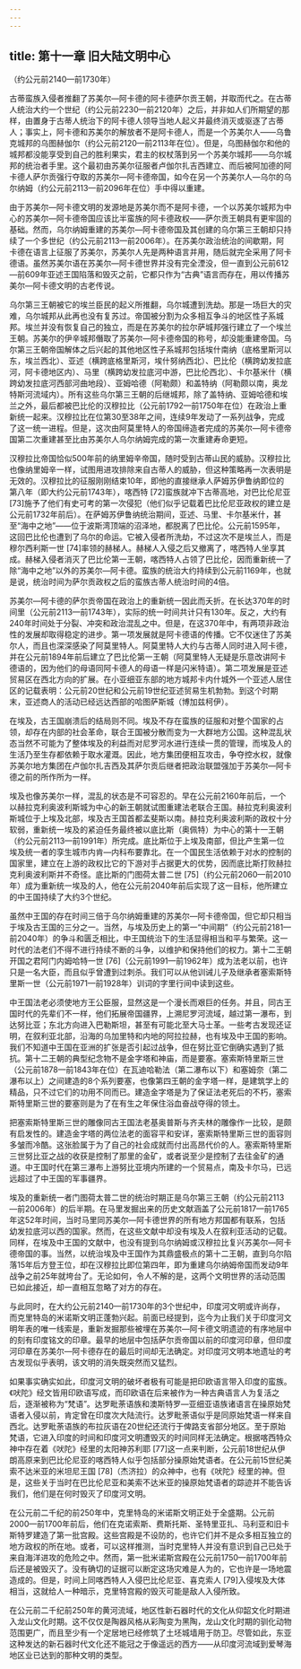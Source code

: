 ```yaml
---
---
---
```

title: 第十一章 旧大陆文明中心
---




（约公元前2140—前1730年）

古蒂蛮族入侵者推翻了苏美尔—阿卡德的阿卡德萨尔贡王朝，并取而代之。在古蒂人统治大约一个世纪（约公元前2230—前2120年）之后，并非如人们所期望的那样，由置身于古蒂人统治下的阿卡德人领导当地人起义并最终消灭或驱逐了古蒂人；事实上，阿卡德和苏美尔的解放者不是阿卡德人，而是一个苏美尔人——乌鲁克城邦的乌图赫伽尔（约公元前2120—前2113年在位）。但是，乌图赫伽尔和他的城邦都没能享受到自己的胜利果实，君主的权杖落到另一个苏美尔城邦——乌尔城邦的统治者手里。这个最初由苏美尔征服者卢伽尔扎吉西建立、而后被阿加德的阿卡德人萨尔贡强行夺取的苏美尔—阿卡德帝国，如今在另一个苏美尔人—乌尔的乌尔纳姆（约公元前2113—前2096年在位）手中得以重建。

由于苏美尔—阿卡德文明的发源地是苏美尔而不是阿卡德，一个以苏美尔城邦为中心的苏美尔—阿卡德帝国应该比半蛮族的阿卡德政权——萨尔贡王朝具有更牢固的基础。然而，乌尔纳姆重建的苏美尔—阿卡德帝国及其创建的乌尔第三王朝却只持续了一个多世纪（约公元前2113—前2006年）。在苏美尔政治统治的间歇期，阿卡德在语言上征服了苏美尔，苏美尔人先是两种语言并用，随后就完全采用了阿卡德语。虽然苏美尔语在苏美尔—阿卡德世界并没有完全湮没，但一直到公元前612—前609年亚述王国陷落和毁灭之前，它都只作为“古典”语言而存在，用以传播苏美尔—阿卡德文明的古老传说。

乌尔第三王朝被它的埃兰臣民的起义所推翻，乌尔城遭到洗劫。那是一场巨大的灾难，乌尔城邦从此再也没有复苏过。帝国被分割为众多相互争斗的地区性子系城邦。埃兰并没有恢复自己的独立，而是在苏美尔的拉尔萨城邦强行建立了一个埃兰王朝。苏美尔的伊辛城邦僭取了苏美尔—阿卡德帝国的称号，却没能重建帝国。乌尔第三王朝帝国解体之后兴起的其他地区性子系城邦包括埃什南纳（底格里斯河以东，埃兰西北）、亚述（横跨底格里斯河，埃什努纳西北）、巴比伦（横跨幼发拉底河，阿卡德地区内）、马里（横跨幼发拉底河中游，巴比伦西北）、卡尔基米什（横跨幼发拉底河西部河曲地段）、亚姆哈德（阿勒颇）和盖特纳（阿勒颇以南，奥龙特斯河流域内）。所有这些乌尔第三王朝的后继城邦，除了盖特纳、亚姆哈德和埃兰之外，最后都被巴比伦的汉穆拉比（公元前1792—前1750年在位）在政治上重新统一起来。汉穆拉比在位第30至38年之间，连续9年发动了一系列战争，完成了这一统一进程。但是，这次由阿莫里特人的帝国缔造者完成的苏美尔—阿卡德帝国第二次重建甚至比由苏美尔人乌尔纳姆完成的第一次重建寿命更短。

汉穆拉比帝国恰似500年前的纳里姆辛帝国，随时受到古蒂山民的威胁。汉穆拉比也像纳里姆辛一样，试图用进攻排除来自古蒂人的威胁，但这种策略再一次表明是无效的。汉穆拉比的征服刚刚结束10年，即他的直接继承人萨姆苏伊鲁纳即位的第八年（即大约公元前1743年），喀西特 [72]蛮族就冲下古蒂高地，对巴比伦尼亚 [73]施予了他们有史可考的第一次侵犯（他们似乎记载着巴比伦尼亚政权的建立是公元前1732年前后）。在萨姆苏伊鲁纳统治期间，亚述、马里、卡尔基米什，甚至“海中之地”——位于波斯湾顶端的沼泽地，都脱离了巴比伦。公元前1595年，这回巴比伦也遭到了乌尔的命运。它被入侵者所洗劫，不过这次不是埃兰人，而是穆尔西利斯一世 [74]率领的赫梯人。赫梯人入侵之后又撤离了，喀西特人坐享其成。赫梯入侵者消灭了巴比伦第一王朝，喀西特人占领了巴比伦，因而重新统一了除“海中之地”以外的苏美尔—阿卡德。蛮族的统治大约持续到公元前1169年，也就是说，统治时间为萨尔贡政权之后的蛮族古蒂人统治时间的4倍。

苏美尔—阿卡德的萨尔贡帝国在政治上的重新统一因此而夭折。在长达370年的时间里（公元前2113—前1743年），实际的统一时间共计只有130年。反之，大约有240年时间处于分裂、冲突和政治混乱之中。但是，在这370年中，有两项非政治性的发展却取得稳定的进步。第一项发展就是阿卡德语的传播。它不仅迷住了苏美尔人，而且也深深感染了阿莫里特人。阿莫里特人大约与古蒂人同时进入阿卡德，并在公元前1894年前后建立了巴比伦第一王朝（阿莫里特人无疑是乐意改讲阿卡德语的，因为他们的母语同阿卡德人的母语一样是闪米特语）。第二项发展是亚述贸易区在西北方向的扩展。在小亚细亚东部的地方城邦卡内什城外一个亚述人居住区的记载表明：公元前20世纪和公元前19世纪亚述贸易生机勃勃。到这个时期末，亚述商人的活动已经远达西部的哈图萨斯城（博加兹柯伊）。

在埃及，古王国崩溃后的结局则不同。埃及不存在蛮族的征服和对整个国家的占领，却存在内部的社会革命，联合王国被分散而变为一大群地方公国。这种混乱状态当然不可能为了整体埃及的利益而对尼罗河水进行连续一贯的管理，而埃及人的生活乃至生存都依赖于取水灌溉。因此，地方集团便相互攻击，争夺控水权，就像苏美尔地方集团在卢伽尔扎吉西及其萨尔贡后继者把政治联盟强加于苏美尔—阿卡德之前的所作所为一样。

埃及也像苏美尔一样，混乱的状态是不可容忍的。早在公元前2160年前后，一个以赫拉克利奥波利斯城为中心的新王朝就试图重建法老联合王国。赫拉克利奥波利斯城位于上埃及北部，埃及古王国首都孟斐斯以南。赫拉克利奥波利斯的政权十分软弱，重新统一埃及的紧迫任务最终被以底比斯（奥佩特）为中心的第十一王朝（约公元前2113—前1991年）所完成。底比斯位于上埃及南部，但比产生第一位埃及统一者的孪生城市内肯—内科布要靠北。在一个国民生活依赖于对水的控制的国家里，建立在上游的政权比它的下游对手占据更大的优势，因而底比斯打败赫拉克利奥波利斯并不奇怪。底比斯的门图荷太普二世 [75]（约公元前2060—前2010年）成为重新统一埃及的人，他在公元前2040年前后实现了这一目标，他所建立的中王国持续了大约3个世纪。

虽然中王国的存在时间三倍于乌尔纳姆重建的苏美尔—阿卡德帝国，但它却只相当于埃及古王国的三分之一。当然，与埃及历史上的第一“中间期”（约公元前2181—前2040年）的争斗和匮乏相比，中王国统治下的生活显得相当和平与繁荣。这一时代的法老们不得不进行持续不断的斗争，以维护和保持他们的权力。第十二王朝开国之君阿门内姆哈特一世 [76]（公元前1991—前1962年）成为法老以前，也许只是一名大臣，而且似乎曾遭到过刺杀。我们可以从他训诫儿子及继承者塞索斯特里斯一世（公元前1971—前1928年）训词的字里行间中读到这些。

中王国法老必须使地方王公臣服，显然这是一个漫长而艰巨的任务。并且，同古王国时代的先辈们不一样，他们拓展帝国疆界，上溯尼罗河流域，越过第一瀑布，到达努比亚；东北方向进入巴勒斯坦，甚至有可能北至大马士革。一些考古发现还证明，在叙利亚北部，沿海的乌加里特和内地的阿拉拉赫，也有埃及中王国的影响。我们不知道中王国在亚洲的扩张是否引起过战争，但在努比亚它倒确实遇到了抵抗。第十二王朝的典型纪念物不是金字塔和神庙，而是要塞。塞索斯特里斯三世（公元前1878—前1843年在位）在瓦迪哈勒法（第二瀑布以下）和塞姆奈（第二瀑布以上）之间建造的8个系列要塞，也像第四王朝的金字塔一样，是建筑学上的精品，只不过它们的功用不同而已。建造金字塔是为了保证法老死后的不朽，塞索斯特里斯三世的要塞则是为了在有生之年保住浴血奋战夺得的领土。

把塞索斯特里斯三世的雕像同古王国法老基奥普斯与齐夫林的雕像作一比较，是颇有启发性的。建造金字塔的两位法老的面容平和安详，塞索斯特里斯三世的面容则多皱而冷酷。这张脸属于为了自己的社会成就而付出高昂代价的人。塞索斯特里斯三世努比亚之战的收获是控制了那里的金矿，或者说至少是控制了去往金矿的通道。中王国时代在第三瀑布上游努比亚境内所建的一个贸易点，南及卡尔马，已远远超过了中王国的军事疆界。

埃及的重新统一者门图荷太普二世的统治时期正是乌尔第三王朝（约公元前2113—前2006年）的后半期。在马里发掘出来的历史文献涵盖了公元前1817—前1765年这52年时间，当时马里同苏美尔—阿卡德世界的所有地方邦国都有联系，包括幼发拉底河以西的国家。然而，在这些文献中却没有埃及人在叙利亚活动的记载。同样，在埃及中王国的文献中，也没有提到乌尔纳姆或汉穆拉比复兴苏美尔—阿卡德帝国的事。当然，以统治埃及中王国作为其鼎盛极点的第十二王朝，直到乌尔陷落15年后方登王位，却在汉穆拉比即位第四年，即为重建乌尔纳姆帝国而发动9年战争之前25年就垮台了。无论如何，令人不解的是，这两个文明世界的活动范围已如此接近，却一直相互忽略了对方的存在。

与此同时，在大约公元前2140—前1730年的3个世纪中，印度河文明或许尚存，而克里特岛的米诺斯文明正蓬勃兴起。前面已经提到，迄今为止我们关于印度河文明年表的唯一线索是，重新发掘那些被埋在苏美尔—阿卡德文明遗迹的有序地层中的刻有印度铭文的印章。最早的地层中包括萨尔贡帝国以前的印度河印章，但印度河印章在苏美尔—阿卡德存在的最后时间却无法确定。对印度河文明本地遗址的考古发现似乎表明，该文明的消失既突然而又猛烈。

如果事实确实如此，印度河文明的破坏者极有可能是把印欧语言带入印度的蛮族。《吠陀》经文皆用印欧语写成，而印欧语在后来被作为一种古典语言人为复活之后，逐渐被称为“梵语”。达罗毗荼语族和澳斯特罗—亚细亚语族诸语言在操原始梵语者入侵以前，肯定曾在印度次大陆流行。达罗毗荼语似乎是同原始梵语一样来自西北。达罗毗荼语族的布拉灰语在20世纪还流行于俾路支省部分地区。至于原始梵语，它进入印度的时间和印度河文明遭毁灭的时间同样无法确定。根据喀西特众神中存在着《吠陀》经里的太阳神苏利耶 [77]这一点来判断，公元前18世纪从伊朗高原来到巴比伦尼亚的喀西特人似乎包括部分操原始梵语者。在公元前15世纪美索不达米亚的米坦尼王国 [78]（杰济拉）的众神中，也有《吠陀》经里的神。但是，这些关于当时在巴比伦尼亚和美索不达米亚的操原始梵语者的踪迹并不能告诉我们，他们是在何时毁灭了印度河文明。

在公元前二千纪的前250年中，克里特岛的米诺斯文明正处于全盛期。公元前2000—前1700年前后，他们在克诺索斯、费斯托斯、圣特里亚扎、马利亚和旧卡斯特罗建造了第一批宫殿。这些宫殿是不设防的，也许它们并不是众多相互独立的地方政权的所在地。或者，可以这样推测，当时克里特人并没有意识到自己已处于来自海洋进攻的危险之中。然而，第一批米诺斯宫殿在公元前1750—前1700年前后还是被毁灭了。没有确切的证据可以断定这场灾难是人为的，它也许是一场地震造成的。但是，时间上同喀西特人入侵巴比伦尼亚、喜克索人 [79]入侵埃及大体相当，这就给人一种暗示，克里特宫殿的毁灭可能是敌人入侵所致。

在公元前二千纪前250年的黄河流域，地区性新石器时代的文化从仰韶文化时期进入龙山文化时期。这不仅仅是陶器风格从彩陶变为黑陶，龙山文化时期的驯化动物范围更广，而且至少有一个定居地已经修筑了土坯城墙用于防卫。尽管如此，东亚这种发达的新石器时代文化还不能冠之于像遥远的西方——从印度河流域到爱琴海地区业已达到的那种文明的类型。